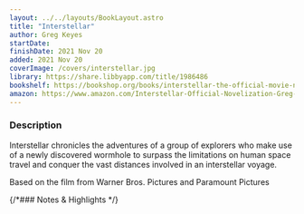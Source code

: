 ```yaml
---
layout: ../../layouts/BookLayout.astro
title: "Interstellar"
author: Greg Keyes
startDate:
finishDate: 2021 Nov 20
added: 2021 Nov 20
coverImage: /covers/interstellar.jpg
library: https://share.libbyapp.com/title/1986486
bookshelf: https://bookshop.org/books/interstellar-the-official-movie-novelization/9781783293698
amazon: https://www.amazon.com/Interstellar-Official-Novelization-Greg-Keyes/dp/1783293691/
---
```


<ReadingTime
  startDate  = {frontmatter.startDate}
  finishDate = {frontmatter.finishDate}
/>

### Description
Interstellar chronicles the adventures of a group of explorers who make use of a newly discovered wormhole to surpass the limitations on human space travel and conquer the vast distances involved in an interstellar voyage.

Based on the film from Warner Bros. Pictures and Paramount Pictures

{/*### Notes & Highlights */}

<BuyBook
  library   = {frontmatter.library}
  bookshelf = {frontmatter.bookshelf}
  amazon    = {frontmatter.amazon}
/>
